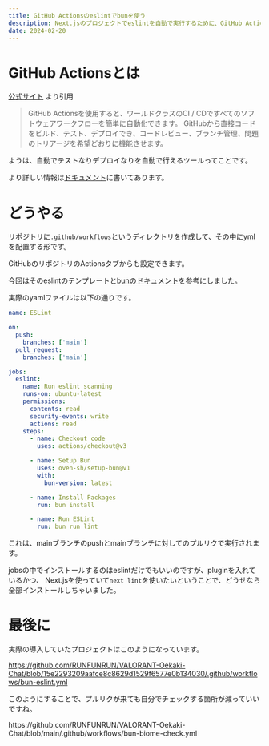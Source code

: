 ```yaml
---
title: GitHub Actionsのeslintでbunを使う
description: Next.jsのプロジェクトでeslintを自動で実行するために、GitHub Actionsでeslintをbunで動かす。
date: 2024-02-20
---
```


# GitHub Actionsとは

[公式サイト](https://github.co.jp/features/actions) より引用

> GitHub Actionsを使用すると、ワールドクラスのCI / CDですべてのソフトウェアワークフローを簡単に自動化できます。 GitHubから直接コードをビルド、テスト、デプロイでき、コードレビュー、ブランチ管理、問題のトリアージを希望どおりに機能させます。

ようは、自動でテストなりデプロイなりを自動で行えるツールってことです。

より詳しい情報は[ドキュメント](https://docs.github.com/ja/actions)に書いてあります。

# どうやる

リポジトリに`.github/workflows`というディレクトリを作成して、その中にymlを配置する形です。

GitHubのリポジトリのActionsタブからも設定できます。

今回はそのeslintのテンプレートと[bunのドキュメント](https://bun.sh/guides/runtime/cicd)を参考にしました。

実際のyamlファイルは以下の通りです。

```yaml
name: ESLint

on:
  push:
    branches: ['main']
  pull_request:
    branches: ['main']

jobs:
  eslint:
    name: Run eslint scanning
    runs-on: ubuntu-latest
    permissions:
      contents: read
      security-events: write
      actions: read
    steps:
      - name: Checkout code
        uses: actions/checkout@v3

      - name: Setup Bun
        uses: oven-sh/setup-bun@v1
        with:
          bun-version: latest

      - name: Install Packages
        run: bun install

      - name: Run ESLint
        run: bun run lint
```

これは、mainブランチのpushとmainブランチに対してのプルリクで実行されます。

jobsの中でインストールするのはeslintだけでもいいのですが、pluginを入れているかつ、
Next.jsを使っていて`next lint`を使いたいということで、どうせなら全部インストールしちゃいました。

# 最後に

実際の導入していたプロジェクトはこのようになっています。

https://github.com/RUNFUNRUN/VALORANT-Oekaki-Chat/blob/15e2293209aafce8c8629d1529f6577e0b134030/.github/workflows/bun-eslint.yml

このようにすることで、プルリクが来ても自分でチェックする箇所が減っていいですね。


<Callout title="この後bun + biome checkに移行しました。">
  https://github.com/RUNFUNRUN/VALORANT-Oekaki-Chat/blob/main/.github/workflows/bun-biome-check.yml
</Callout>
